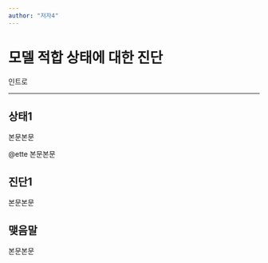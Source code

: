 ```yaml
---
author: "저자4"
---
```


# 모델 적합 상태에 대한 진단 {#sec-diagnosis}

인트로

------------------------------------------------------------------------

## 상태1

본문본문

@ette 본문본문

## 진단1

본문본문

## 맺음말

본문본문

